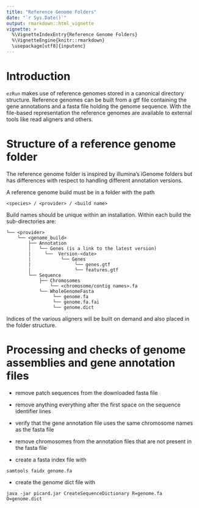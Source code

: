 ```yaml
---
title: "Reference Genome Folders"
date: "`r Sys.Date()`"
output: rmarkdown::html_vignette
vignette: >
  %\VignetteIndexEntry{Reference Genome Folders}
  %\VignetteEngine{knitr::rmarkdown}
  \usepackage[utf8]{inputenc}
---
```



# Introduction

`ezRun` makes use of reference genomes stored in a canonical directory structure. Reference genomes can be built from
a gtf file containing the gene annotations and a fasta file holding the genome sequence. With the file-based representation
the reference genomes are available to external tools like read aligners and others.

# Structure of a reference genome folder

The reference genome folder is inspired by illumina's iGenome folders but has differences with respect to handling
different annotation versions.

A reference genome build must be in a folder with the path

```
<species> / <provider> / <build name>
```

Build names should be unique within an installation. Within each build the sub-directories are:
```
└── <provider>
    └── <genome_build>
        ├── Annotation
        │   └── Genes (is a link to the latest version)
        |     └──  Version-<date>
        |           └── Genes
        |                └── genes.gtf
        |                └── features.gtf
        └── Sequence
            ├── Chromosomes
                └── <chromosome/contig names>.fa
            └── WholeGenomeFasta
                 └── genome.fa
                 └── genome.fa.fai
                 └── genome.dict
```

Indices of the various aligners will be built on demand and also placed in the folder structure.


# Processing and checks of genome assemblies and gene annotation files

* remove patch sequences from the downloaded fasta file

* remove anything everything after the first space on the sequence identifier lines

* verify that the gene annotation file uses the same chromosome names as the fasta file

* remove chromosomes from the annotation files that are not present in the fasta file

* create a fasta index file with
```
samtools faidx genome.fa
```

* create the genome dict file with
```
java -jar picard.jar CreateSequenceDictionary R=genome.fa O=genome.dict
```
